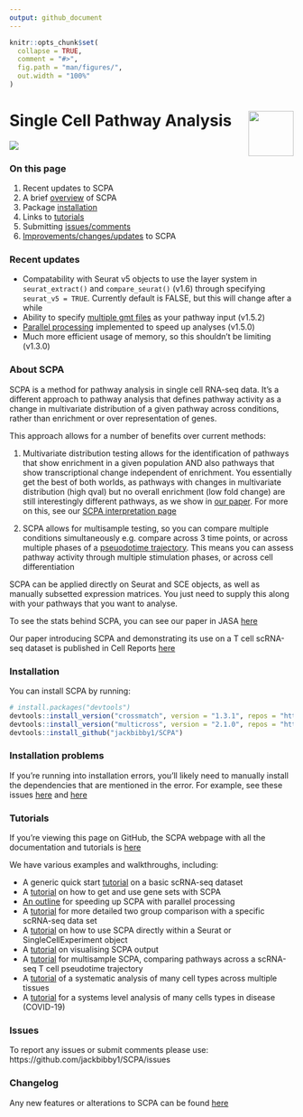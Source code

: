 ```yaml
---
output: github_document
---
```


<!-- README.md is generated from README.Rmd. Please edit that file -->

```r
knitr::opts_chunk$set(
  collapse = TRUE,
  comment = "#>",
  fig.path = "man/figures/",
  out.width = "100%"
)
```

<!-- badges: start -->
<!-- badges: end -->

# Single Cell Pathway Analysis <img src="man/figures/logo.png" align="right" width=80px/>
![](man/figures/scpa_outline.png)

### On this page
1. Recent updates to SCPA
1. A brief [overview](https://jackbibby1.github.io/SCPA/#about-scpa) of SCPA
1. Package [installation](https://jackbibby1.github.io/SCPA/#installation)
1. Links to [tutorials](https://jackbibby1.github.io/SCPA/#tutorials)
1. Submitting [issues/comments](https://jackbibby1.github.io/SCPA/#issues)
1. [Improvements/changes/updates](https://jackbibby1.github.io/SCPA/news/index.html) to SCPA

### Recent updates
- Compatability with Seurat v5 objects to use the layer system in `seurat_extract()` and `compare_seurat()` (v1.6) through specifying `seurat_v5 = TRUE`. Currently default is FALSE, but this will change after a while
- Ability to specify [multiple gmt files](https://jackbibby1.github.io/SCPA/articles/using_gene_sets.html#using-a-gmt-file) as your pathway input (v1.5.2)
- [Parallel processing](https://jackbibby1.github.io/SCPA/articles/parallel_implementation.html) implemented to speed up analyses (v1.5.0)
- Much more efficient usage of memory, so this shouldn't be limiting (v1.3.0)

### About SCPA
SCPA is a method for pathway analysis in single cell RNA-seq data. It's a different approach to pathway analysis that defines pathway activity as a change in multivariate distribution of a given pathway across conditions, rather than enrichment or over representation of genes.

This approach allows for a number of benefits over current methods:

1. Multivariate distribution testing allows for the identification of pathways that show enrichment in a given population AND also pathways that show transcriptional change independent of enrichment. You essentially get the best of both worlds, as pathways with changes in multivariate distribution (high qval) but no overall enrichment (low fold change) are still interestingly different pathways, as we show in [our paper](https://www.cell.com/cell-reports/fulltext/S2211-1247(22)01571-6). For more on this, see our [SCPA interpretation page](https://jackbibby1.github.io/SCPA/articles/interpreting_scpa_output.html)

1. SCPA allows for multisample testing, so you can compare multiple conditions simultaneously e.g. compare across 3 time points, or across multiple phases of a [pseuodotime trajectory](https://jackbibby1.github.io/SCPA/articles/pseudotime.html). This means you can assess pathway activity through multiple stimulation phases, or across cell differentiation

SCPA can be applied directly on Seurat and SCE objects, as well as manually subsetted expression matrices. You just need to 
supply this along with your pathways that you want to analyse.

To see the stats behind SCPA, you can see our paper in JASA [here](https://www.tandfonline.com/doi/full/10.1080/01621459.2020.1791131)

Our paper introducing SCPA and demonstrating its use on a T cell scRNA-seq dataset
is published in Cell Reports [here](https://www.cell.com/cell-reports/fulltext/S2211-1247(22)01571-6)

### Installation

You can install SCPA by running:

``` r
# install.packages("devtools")
devtools::install_version("crossmatch", version = "1.3.1", repos = "http://cran.us.r-project.org")
devtools::install_version("multicross", version = "2.1.0", repos = "http://cran.us.r-project.org")
devtools::install_github("jackbibby1/SCPA")
```

### Installation problems

If you're running into installation errors, you'll likely need to manually install the dependencies that are mentioned in the error. For example, see these issues [here](https://github.com/jackbibby1/SCPA/issues/54) and [here](https://github.com/jackbibby1/SCPA/issues/56)

### Tutorials

If you're viewing this page on GitHub, the SCPA webpage with all the documentation and tutorials is [here](https://jackbibby1.github.io/SCPA/)

We have various examples and walkthroughs, including:

- A generic quick start [tutorial](https://jackbibby1.github.io/SCPA/articles/quick_start.html) on a basic scRNA-seq dataset
- A [tutorial](https://jackbibby1.github.io/SCPA/articles/using_gene_sets.html) on how to get and use gene sets with SCPA
- [An outline](https://jackbibby1.github.io/SCPA/articles/parallel_implementation.html) for speeding up SCPA with parallel processing
- A [tutorial](https://jackbibby1.github.io/SCPA/articles/comparing_two_populations.html) for more detailed two group comparison with a specific scRNA-seq data set
- A [tutorial](https://jackbibby1.github.io/SCPA/articles/seurat_comparison.html) on how to use SCPA directly within a Seurat or SingleCellExperiment object
- A [tutorial](https://jackbibby1.github.io/SCPA/articles/visualisation.html) on visualising SCPA output
- A [tutorial](https://jackbibby1.github.io/SCPA/articles/pseudotime.html) for multisample SCPA, comparing pathways across a scRNA-seq T cell pseudotime trajectory
- A [tutorial](https://jackbibby1.github.io/SCPA/articles/systematic_tissue_comparison.html) of a systematic analysis of many cell types across multiple tissues
- A [tutorial](https://jackbibby1.github.io/SCPA/articles/disease_comparison.html) for a systems level analysis of many cells types in disease (COVID-19)

### Issues

To report any issues or submit comments please use: https://github.com/jackbibby1/SCPA/issues

### Changelog

Any new features or alterations to SCPA can be found [here](https://jackbibby1.github.io/SCPA/news/index.html)


